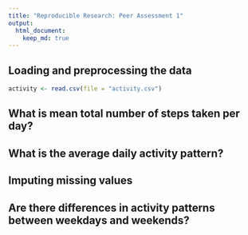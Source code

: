 ```yaml
---
title: "Reproducible Research: Peer Assessment 1"
output: 
  html_document:
    keep_md: true
---
```



## Loading and preprocessing the data
```r
activity <- read.csv(file = "activity.csv")

```


## What is mean total number of steps taken per day?



## What is the average daily activity pattern?



## Imputing missing values



## Are there differences in activity patterns between weekdays and weekends?
